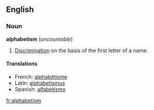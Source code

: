 ==English==
===Noun===
'''alphabetism''' (''uncountable'')

#[[Discrimination]] on the basis of the first letter of a name.

====Translations====
*French: [[alphabétisme]]
*Latin: [[alphabetismus]]
*Spanish: [[alfabetismo]]

[[fr:alphabetism]]